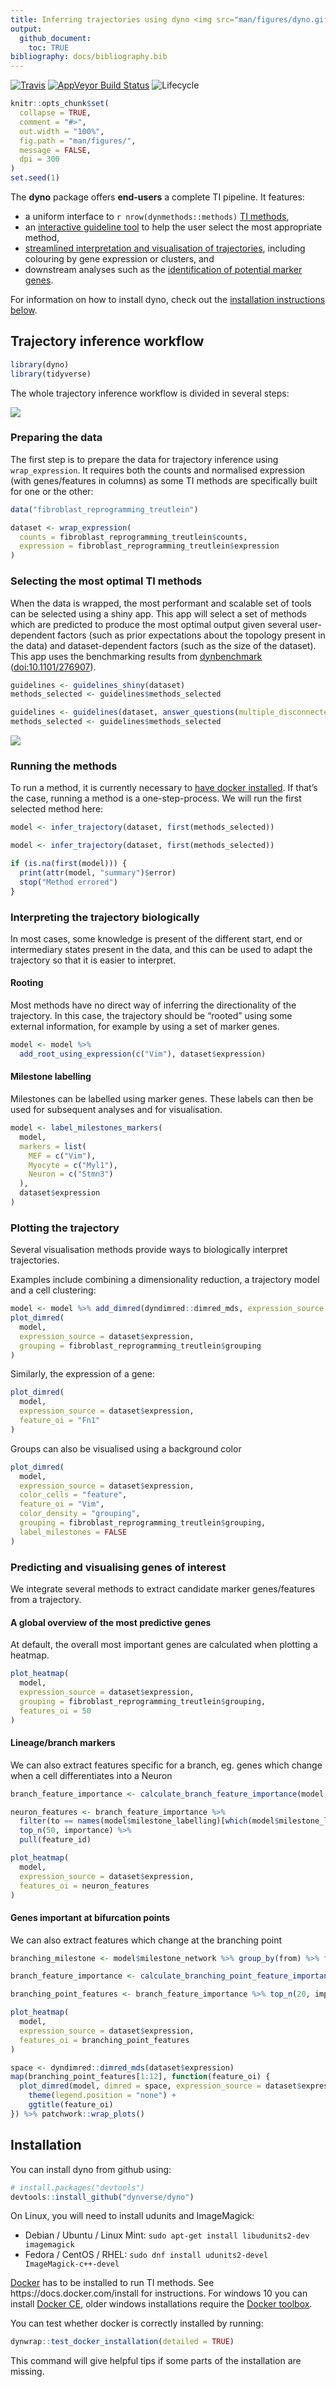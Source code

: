 ```yaml
---
title: Inferring trajectories using dyno <img src="man/figures/dyno.gif" align="right" width="150px" />
output: 
  github_document:
    toc: TRUE
bibliography: docs/bibliography.bib
---
```


<!-- README.md is generated from README.Rmd. Please edit that file -->

[![Travis](https://img.shields.io/travis/dynverse/dyno.svg?logo=travis)](https://travis-ci.org/dynverse/dyno)
[![AppVeyor Build Status](https://ci.appveyor.com/api/projects/status/github/dynverse/dyno?branch=master&svg=true)](https://ci.appveyor.com/project/dynverse/dyno)
![Lifecycle](https://img.shields.io/badge/lifecycle-experimental-orange.svg)

```r
knitr::opts_chunk$set(
  collapse = TRUE,
  comment = "#>",
  out.width = "100%",
  fig.path = "man/figures/",
  message = FALSE,
  dpi = 300
)
set.seed(1)
```

The **dyno** package offers **end-users** a complete TI pipeline. It features:

* a uniform interface to `r nrow(dynmethods::methods)` [TI methods](https://github.com/dynverse/dynmethods#list-of-included-methods),
* an [interactive guideline tool](https://github.com/dynverse/dyno#selecting-the-most-optimal-ti-methods) to help the user select the most appropriate method, 
* [streamlined interpretation and visualisation of trajectories](https://github.com/dynverse/dyno#plotting-the-trajectory), including colouring by gene expression or clusters, and
* downstream analyses such as the [identification of potential marker genes](https://github.com/dynverse/dyno#predicting-and-visualising-genes-of-interest).

For information on how to install dyno, check out the [installation instructions below](https://github.com/dynverse/dyno#installation).

## Trajectory inference workflow
```r
library(dyno)
library(tidyverse)
```

The whole trajectory inference workflow is divided in several steps:

![](man/figures/toolkit.png)

### Preparing the data

The first step is to prepare the data for trajectory inference using `wrap_expression`. It requires both the counts and normalised expression (with genes/features in columns) as some TI methods are specifically built for one or the other:

```r
data("fibroblast_reprogramming_treutlein")

dataset <- wrap_expression(
  counts = fibroblast_reprogramming_treutlein$counts,
  expression = fibroblast_reprogramming_treutlein$expression
)
```

### Selecting the most optimal TI methods

When the data is wrapped, the most performant and scalable set of tools can be selected using a shiny app. This app will select a set of methods which are predicted to produce the most optimal output given several user-dependent factors (such as prior expectations about the topology present in the data) and dataset-dependent factors (such as the size of the dataset). This app uses the benchmarking results from [dynbenchmark](https://github.com/dynverse/dynbenchmark) ([doi:10.1101/276907](https://doi.org/10.1101/276907)).

``` r
guidelines <- guidelines_shiny(dataset)
methods_selected <- guidelines$methods_selected
```

```r
guidelines <- guidelines(dataset, answer_questions(multiple_disconnected = FALSE, expect_topology = TRUE, expected_topology = "bifurcation"))
methods_selected <- guidelines$methods_selected
```

![](man/figures/dynguidelines.gif)



### Running the methods

To run a method, it is currently necessary to [have docker installed](#installation). If that's the case, running a method is a one-step-process. We will run the first selected method here:

``` r
model <- infer_trajectory(dataset, first(methods_selected))
```

```r
model <- infer_trajectory(dataset, first(methods_selected))

if (is.na(first(model))) {
  print(attr(model, "summary")$error)
  stop("Method errored")
}
```

### Interpreting the trajectory biologically
In most cases, some knowledge is present of the different start, end or intermediary states present in the data, and this can be used to adapt the trajectory so that it is easier to interpret.


#### Rooting
Most methods have no direct way of inferring the directionality of the trajectory. In this case, the trajectory should be "rooted" using some external information, for example by using a set of marker genes.

```r
model <- model %>% 
  add_root_using_expression(c("Vim"), dataset$expression)
```


#### Milestone labelling

Milestones can be labelled using marker genes. These labels can then be used for subsequent analyses and for visualisation.

```r
model <- label_milestones_markers(
  model,
  markers = list(
    MEF = c("Vim"),
    Myocyte = c("Myl1"),
    Neuron = c("Stmn3")
  ),
  dataset$expression
)
```


### Plotting the trajectory
Several visualisation methods provide ways to biologically interpret trajectories. 

Examples include combining a dimensionality reduction, a trajectory model and a cell clustering:
```r
model <- model %>% add_dimred(dyndimred::dimred_mds, expression_source = dataset$expression)
plot_dimred(
  model, 
  expression_source = dataset$expression, 
  grouping = fibroblast_reprogramming_treutlein$grouping
)
```

Similarly, the expression of a gene:
```r
plot_dimred(
  model, 
  expression_source = dataset$expression,
  feature_oi = "Fn1"
)
```

Groups can also be visualised using a background color
```r
plot_dimred(
  model, 
  expression_source = dataset$expression, 
  color_cells = "feature",
  feature_oi = "Vim",
  color_density = "grouping",
  grouping = fibroblast_reprogramming_treutlein$grouping,
  label_milestones = FALSE
)
```



### Predicting and visualising genes of interest

We integrate several methods to extract candidate marker genes/features from a trajectory.

#### A global overview of the most predictive genes

At default, the overall most important genes are calculated when plotting a heatmap.

```r
plot_heatmap(
  model,
  expression_source = dataset$expression,
  grouping = fibroblast_reprogramming_treutlein$grouping,
  features_oi = 50
)
```

#### Lineage/branch markers

We can also extract features specific for a branch, eg. genes which change when a cell differentiates into a Neuron

```r
branch_feature_importance <- calculate_branch_feature_importance(model, expression_source=dataset$expression)

neuron_features <- branch_feature_importance %>% 
  filter(to == names(model$milestone_labelling)[which(model$milestone_labelling =="Neuron")]) %>% 
  top_n(50, importance) %>% 
  pull(feature_id)
```

```r
plot_heatmap(
  model, 
  expression_source = dataset$expression, 
  features_oi = neuron_features
)
```


#### Genes important at bifurcation points

We can also extract features which change at the branching point

```r
branching_milestone <- model$milestone_network %>% group_by(from) %>% filter(n() > 1) %>% pull(from) %>% first()

branch_feature_importance <- calculate_branching_point_feature_importance(model, expression_source=dataset$expression, milestones_oi = branching_milestone)

branching_point_features <- branch_feature_importance %>% top_n(20, importance) %>% pull(feature_id)

plot_heatmap(
  model,
  expression_source = dataset$expression,
  features_oi = branching_point_features
)
```

```r
space <- dyndimred::dimred_mds(dataset$expression)
map(branching_point_features[1:12], function(feature_oi) {
  plot_dimred(model, dimred = space, expression_source = dataset$expression, feature_oi = feature_oi, label_milestones = FALSE) +
    theme(legend.position = "none") +
    ggtitle(feature_oi)
}) %>% patchwork::wrap_plots()
```


## Installation

You can install dyno from github using:

``` r
# install.packages("devtools")
devtools::install_github("dynverse/dyno")
```

On Linux, you will need to install udunits and ImageMagick:

* Debian / Ubuntu / Linux Mint: `sudo apt-get install libudunits2-dev imagemagick`
* Fedora / CentOS / RHEL: `sudo dnf install udunits2-devel ImageMagick-c++-devel`

[Docker](https://docs.docker.com/install) has to be installed to run TI methods. See https://docs.docker.com/install for instructions. For windows 10 you can install [Docker CE](https://store.docker.com/editions/community/docker-ce-desktop-windows), older windows installations require the [Docker toolbox](https://docs.docker.com/toolbox/overview/).

You can test whether docker is correctly installed by running:

```r
dynwrap::test_docker_installation(detailed = TRUE)
```

This command will give helpful tips if some parts of the installation are missing.
